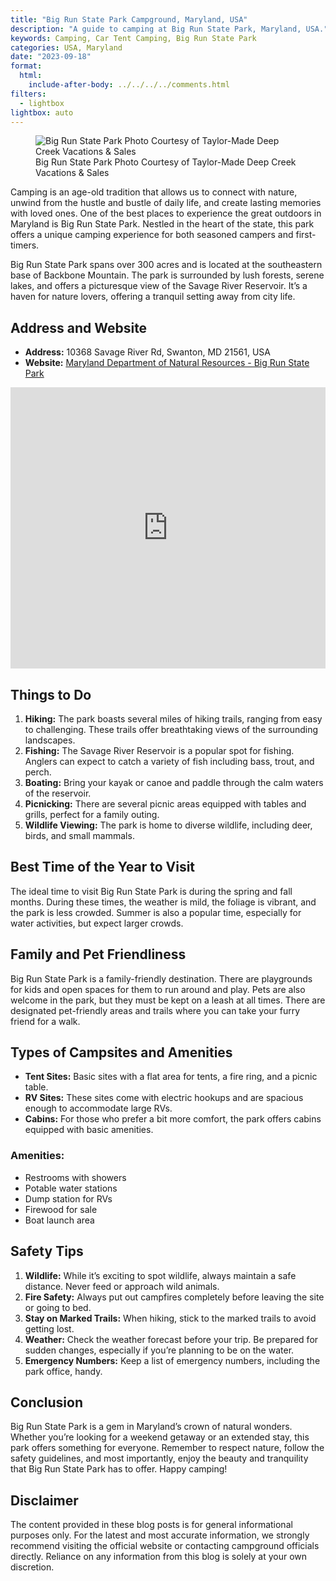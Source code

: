 ```yaml
---
title: "Big Run State Park Campground, Maryland, USA"
description: "A guide to camping at Big Run State Park, Maryland, USA."
keywords: Camping, Car Tent Camping, Big Run State Park
categories: USA, Maryland
date: "2023-09-18"
format:
  html:
    include-after-body: ../../../../comments.html
filters: 
  - lightbox
lightbox: auto
---
```

![Big Run State Park Photo Courtesy of Taylor-Made Deep Creek Vacations & Sales](https://deepcreeklakeproperty.sfo2.digitaloceanspaces.com/betsys-blog/wp-content/uploads/2021/04/05181127/big_run.jpg){.preview-image}

Camping is an age-old tradition that allows us to connect with nature, unwind from the hustle and bustle of daily life, and create lasting memories with loved ones. One of the best places to experience the great outdoors in Maryland is Big Run State Park. Nestled in the heart of the state, this park offers a unique camping experience for both seasoned campers and first-timers.

Big Run State Park spans over 300 acres and is located at the southeastern base of Backbone Mountain. The park is surrounded by lush forests, serene lakes, and offers a picturesque view of the Savage River Reservoir. It's a haven for nature lovers, offering a tranquil setting away from city life.

## Address and Website
- **Address:**  10368 Savage River Rd, Swanton, MD 21561, USA   
- **Website:**  [Maryland Department of Natural Resources - Big Run State Park](https://dnr.maryland.gov/publiclands/Pages/western/BigRun/Camping.aspx)  


<iframe src="https://www.google.com/maps/embed?pb=!1m18!1m12!1m3!1d3076.670855560701!2d-79.14133022403186!3d39.54447857159314!2m3!1f0!2f0!3f0!3m2!1i1024!2i768!4f13.1!3m3!1m2!1s0x89caa699b10dad69%3A0xe30313f8268452b5!2s10368%20Savage%20River%20Rd%2C%20Swanton%2C%20MD%2021561!5e0!3m2!1sen!2sus!4v1695148965080!5m2!1sen!2sus" width="100%" height="450" style="border:0;" allowfullscreen="" loading="lazy" referrerpolicy="no-referrer-when-downgrade"></iframe>

## Things to Do

1. **Hiking:**  The park boasts several miles of hiking trails, ranging from easy to challenging. These trails offer breathtaking views of the surrounding landscapes. 
2. **Fishing:**  The Savage River Reservoir is a popular spot for fishing. Anglers can expect to catch a variety of fish including bass, trout, and perch. 
3. **Boating:**  Bring your kayak or canoe and paddle through the calm waters of the reservoir. 
4. **Picnicking:**  There are several picnic areas equipped with tables and grills, perfect for a family outing. 
5. **Wildlife Viewing:**  The park is home to diverse wildlife, including deer, birds, and small mammals.

## Best Time of the Year to Visit

The ideal time to visit Big Run State Park is during the spring and fall months. During these times, the weather is mild, the foliage is vibrant, and the park is less crowded. Summer is also a popular time, especially for water activities, but expect larger crowds.

## Family and Pet Friendliness

Big Run State Park is a family-friendly destination. There are playgrounds for kids and open spaces for them to run around and play. Pets are also welcome in the park, but they must be kept on a leash at all times. There are designated pet-friendly areas and trails where you can take your furry friend for a walk.

## Types of Campsites and Amenities  
- **Tent Sites:**  Basic sites with a flat area for tents, a fire ring, and a picnic table.   
- **RV Sites:**  These sites come with electric hookups and are spacious enough to accommodate large RVs.   
- **Cabins:**  For those who prefer a bit more comfort, the park offers cabins equipped with basic amenities.  

### Amenities:
- Restrooms with showers  
- Potable water stations  
- Dump station for RVs  
- Firewood for sale  
- Boat launch area  

## Safety Tips
1. **Wildlife:**  While it's exciting to spot wildlife, always maintain a safe distance. Never feed or approach wild animals. 
2. **Fire Safety:**  Always put out campfires completely before leaving the site or going to bed. 
3. **Stay on Marked Trails:**  When hiking, stick to the marked trails to avoid getting lost. 
4. **Weather:**  Check the weather forecast before your trip. Be prepared for sudden changes, especially if you're planning to be on the water. 
5. **Emergency Numbers:**  Keep a list of emergency numbers, including the park office, handy.

## Conclusion

Big Run State Park is a gem in Maryland's crown of natural wonders. Whether you're looking for a weekend getaway or an extended stay, this park offers something for everyone. Remember to respect nature, follow the safety guidelines, and most importantly, enjoy the beauty and tranquility that Big Run State Park has to offer. Happy camping!

::: callout-important
## Disclaimer
The content provided in these blog posts is for general informational purposes only. For the latest and most accurate information, we strongly recommend visiting the official website or contacting campground officials directly. Reliance on any information from this blog is solely at your own discretion.
:::
